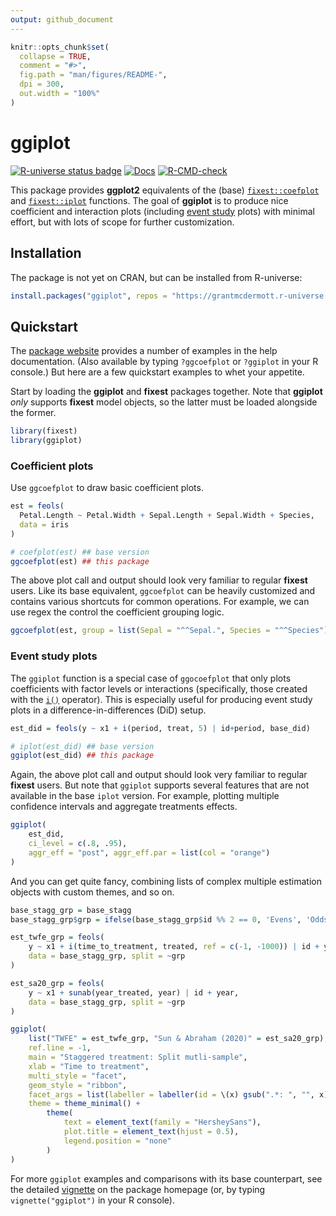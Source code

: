 ```yaml
---
output: github_document
---
```


<!-- README.md is generated from README.Rmd. Please edit that file -->

```r
knitr::opts_chunk$set(
  collapse = TRUE,
  comment = "#>",
  fig.path = "man/figures/README-",
  dpi = 300,
  out.width = "100%"
)
```

# ggiplot

<!-- badges: start -->
[![R-universe status badge](https://grantmcdermott.r-universe.dev/badges/ggiplot)](https://grantmcdermott.r-universe.dev)
[![Docs](https://img.shields.io/badge/docs-homepage-blue.svg)](https://grantmcdermott.com/ggiplot/index.html)
[![R-CMD-check](https://github.com/grantmcdermott/ggiplot/actions/workflows/R-CMD-check.yaml/badge.svg)](https://github.com/grantmcdermott/ggiplot/actions/workflows/R-CMD-check.yaml)
<!-- badges: end -->

This package provides **ggplot2** equivalents of the (base) 
[`fixest::coefplot`](https://lrberge.github.io/fixest/reference/coefplot.html)
and
[`fixest::iplot`](https://lrberge.github.io/fixest/reference/coefplot.html)
functions. The goal of **ggiplot** is to produce nice coefficient and
interaction plots (including
[event study](https://theeffectbook.net/ch-EventStudies.html) plots) with
minimal effort, but with lots of scope for further customization.

## Installation

The package is not yet on CRAN, but can be installed from R-universe:

``` r
install.packages("ggiplot", repos = "https://grantmcdermott.r-universe.dev")
```

## Quickstart

The [package website](http://grantmcdermott.com/ggiplot)
provides a number of examples in the help documentation. (Also available by
typing `?ggcoefplot` or `?ggiplot` in your R console.)  But here are a few 
quickstart examples to whet your appetite.

Start by loading the **ggiplot** and **fixest** packages together. Note that
**ggiplot** _only_ supports **fixest** model objects, so the latter must be 
loaded alongside the former.

```r
library(fixest)
library(ggiplot)
```

### Coefficient plots

Use `ggcoefplot` to draw basic coefficient plots.

```r
est = feols(
  Petal.Length ~ Petal.Width + Sepal.Length + Sepal.Width + Species, 
  data = iris
)

# coefplot(est) ## base version
ggcoefplot(est) ## this package
```

The above plot call and output should look very familiar to regular **fixest**
users. Like its base equivalent, `ggcoefplot` can be heavily customized and
contains various shortcuts for common operations. For example, we can use regex
the control the coefficient grouping logic.

```r
ggcoefplot(est, group = list(Sepal = "^^Sepal.", Species = "^^Species"))
```

### Event study plots

The `ggiplot` function is a special case of `ggocoefplot` that only plots
coefficients with factor levels or interactions (specifically, those created
with the [`i()`](https://lrberge.github.io/fixest/reference/i.html)
operator). This is especially useful for producing event study plots in a
difference-in-differences (DiD) setup.

```r
est_did = feols(y ~ x1 + i(period, treat, 5) | id+period, base_did)

# iplot(est_did) ## base version
ggiplot(est_did) ## this package
```

Again, the above plot call and output should look very familiar to regular
**fixest** users. But note that `ggiplot` supports several features that are
not available in the base `iplot` version. For example, plotting multiple
confidence intervals and aggregate treatments effects.

```r
ggiplot(
    est_did,
    ci_level = c(.8, .95),
    aggr_eff = "post", aggr_eff.par = list(col = "orange")
)

```

And you can get quite fancy, combining lists of complex multiple estimation
objects with custom themes, and so on.

```r
base_stagg_grp = base_stagg
base_stagg_grp$grp = ifelse(base_stagg_grp$id %% 2 == 0, 'Evens', 'Odds')

est_twfe_grp = feols(
    y ~ x1 + i(time_to_treatment, treated, ref = c(-1, -1000)) | id + year,
    data = base_stagg_grp, split = ~grp
)

est_sa20_grp = feols(
    y ~ x1 + sunab(year_treated, year) | id + year,
    data = base_stagg_grp, split = ~grp
)

ggiplot(
    list("TWFE" = est_twfe_grp, "Sun & Abraham (2020)" = est_sa20_grp),
    ref.line = -1,
    main = "Staggered treatment: Split mutli-sample",
    xlab = "Time to treatment",
    multi_style = "facet",
    geom_style = "ribbon",
    facet_args = list(labeller = labeller(id = \(x) gsub(".*: ", "", x))),
    theme = theme_minimal() +
        theme(
            text = element_text(family = "HersheySans"),
            plot.title = element_text(hjust = 0.5),
            legend.position = "none"
        )
)
```

For more `ggiplot` examples and comparisons with its base counterpart, see the
detailed [vignette](http://grantmcdermott.com/ggiplot/articles/ggiplot.html) on
the package homepage (or, by typing `vignette("ggiplot")` in your R console).
